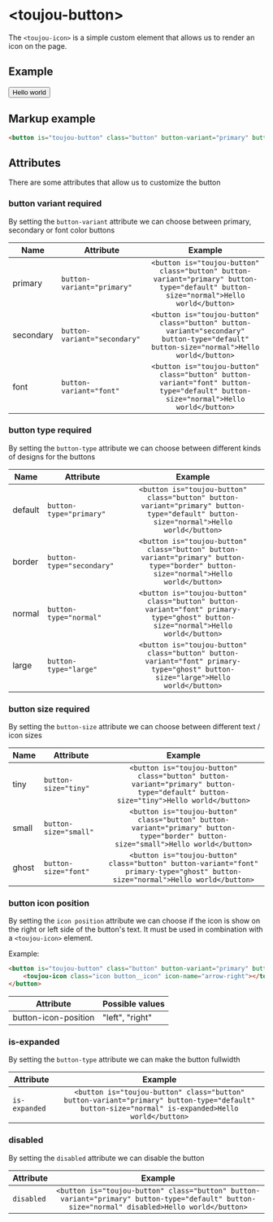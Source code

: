 # &lt;toujou-button&gt;
The `<toujou-icon>` is a simple custom element that allows us to render an icon on the page.


## Example
<button is="toujou-button" class="button" button-variant="primary" button-type="default" button-size="normal">Hello world</button>


## Markup example
```html
<button is="toujou-button" class="button" button-variant="primary" button-type="default" button-size="normal">Hello world</button>
```

## Attributes
There are some attributes that allow us to customize the button


### button variant <toujou-chip class="chip" chip-bg-color="warning">required</toujou-chip>
By setting the `button-variant` attribute we can choose between primary, secondary or font color buttons

| Name | Attribute | Example |
|---|---|:---:|
| primary | `button-variant="primary"`  | `<button is="toujou-button" class="button" button-variant="primary" button-type="default" button-size="normal">Hello world</button>` |
| secondary | `button-variant="secondary"`  | `<button is="toujou-button" class="button" button-variant="secondary" button-type="default" button-size="normal">Hello world</button>` |
| font | `button-variant="font"`  | `<button is="toujou-button" class="button" button-variant="font" button-type="default" button-size="normal">Hello world</button>` |


### button type <toujou-chip class="chip" chip-bg-color="warning">required</toujou-chip>
By setting the `button-type` attribute we can choose between different kinds of designs for the buttons

| Name | Attribute | Example |
|---|---|:---:|
| default | `button-type="primary"`  | `<button is="toujou-button" class="button" button-variant="primary" button-type="default" button-size="normal">Hello world</button>` |
| border | `button-type="secondary"`  | `<button is="toujou-button" class="button" button-variant="primary" button-type="border" button-size="normal">Hello world</button>` |
| normal | `button-type="normal"`  | `<button is="toujou-button" class="button" button-variant="font" primary-type="ghost" button-size="normal">Hello world</button>` |
| large | `button-type="large"`  | `<button is="toujou-button" class="button" button-variant="font" primary-type="ghost" button-size="large">Hello world</button>` |


### button size <toujou-chip class="chip" chip-bg-color="warning">required</toujou-chip>
By setting the `button-size` attribute we can choose between different text / icon sizes

| Name | Attribute | Example |
|---|---|:---:|
| tiny | `button-size="tiny"`  | `<button is="toujou-button" class="button" button-variant="primary" button-type="default" button-size="tiny">Hello world</button>` |
| small | `button-size="small"`  | `<button is="toujou-button" class="button" button-variant="primary" button-type="border" button-size="small">Hello world</button>` |
| ghost | `button-size="font"`  | `<button is="toujou-button" class="button" button-variant="font" primary-type="ghost" button-size="normal">Hello world</button>` |


### button icon position
By setting the `icon position` attribute we can choose if the icon is show on the right or left side of the button's text. It must be used in combination with a `<toujou-icon>` element.

Example:
```html
<button is="toujou-button" class="button" button-variant="primary" button-type="default" button-size="normal" button-icon-position="left">
    <toujou-icon class="icon button__icon" icon-name="arrow-right"></toujou-icon> Hello world
</button>
```

| Attribute | Possible values |
|---|-----------------|
| button-icon-position | "left", "right" |


### is-expanded
By setting the `button-type` attribute we can make the button fullwidth

| Attribute | Example |
|--|:---:|
| `is-expanded`  | `<button is="toujou-button" class="button" button-variant="primary" button-type="default" button-size="normal" is-expanded>Hello world</button>` |


### disabled
By setting the `disabled` attribute we can disable the button

| Attribute | Example |
|--|:---:|
| `disabled`  | `<button is="toujou-button" class="button" button-variant="primary" button-type="default" button-size="normal" disabled>Hello world</button>` |

